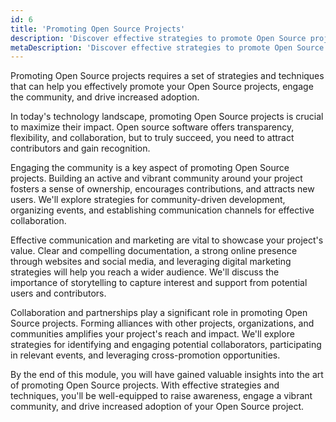 ```yaml
---
id: 6
title: 'Promoting Open Source Projects'
description: 'Discover effective strategies to promote Open Source projects, engage the community, and increase adoption. Unlock the power of open collaboration.'
metaDescription: 'Discover effective strategies to promote Open Source projects, engage the community, and increase adoption. Unlock the power of open collaboration.'
---
```

<p class="lead">Promoting Open Source projects requires a set of strategies and techniques that can help you effectively promote your Open Source projects, engage the community, and drive increased adoption.</p>

In today's technology landscape, promoting Open Source projects is crucial to maximize their impact. Open source software offers transparency, flexibility, and collaboration, but to truly succeed, you need to attract contributors and gain recognition.

Engaging the community is a key aspect of promoting Open Source projects. Building an active and vibrant community around your project fosters a sense of ownership, encourages contributions, and attracts new users. We'll explore strategies for community-driven development, organizing events, and establishing communication channels for effective collaboration.

Effective communication and marketing are vital to showcase your project's value. Clear and compelling documentation, a strong online presence through websites and social media, and leveraging digital marketing strategies will help you reach a wider audience. We'll discuss the importance of storytelling to capture interest and support from potential users and contributors.

Collaboration and partnerships play a significant role in promoting Open Source projects. Forming alliances with other projects, organizations, and communities amplifies your project's reach and impact. We'll explore strategies for identifying and engaging potential collaborators, participating in relevant events, and leveraging cross-promotion opportunities.

By the end of this module, you will have gained valuable insights into the art of promoting Open Source projects. With effective strategies and techniques, you'll be well-equipped to raise awareness, engage a vibrant community, and drive increased adoption of your Open Source project.